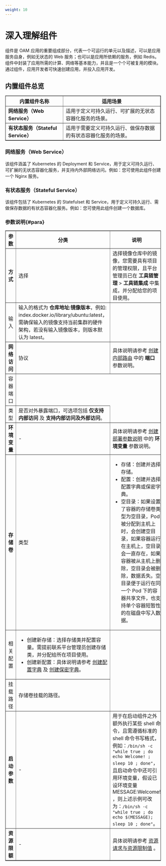 ```yaml
---
weight: 10
---
```


# 深入理解组件

组件是 OAM 应用的重要组成部分，代表一个可运行的单元以及描述，可以是应用服务自身，例如无状态的 Web 服务；也可以是应用所依赖的服务，例如 Redis。组件中封装了应用所需的计算、网络等基本能力，并且是一个个可被复用的模块。通过组件，应用开发者可快速创建应用，并投入应用开发。

## 内置组件总览

<table border={1} cellSpacing={0}>
<thead>
  <tr>
    <th>内置组件名称</th>
    <th>适用场景</th>
  </tr>
</thead>
<tbody>
  <tr>
    <td><b>网络服务（Web Service）</b></td>
    <td>适用于定义可持久运行、可扩展的无状态容器化服务的场景。</td>
  </tr>
  <tr>
    <td><b>有状态服务（Stateful Service）</b></td>
    <td>适用于需要定义可持久运行、做保存数据的有状态容器化服务的场景。</td>
  </tr>
</tbody>
</table>



### 网络服务（Web Service）

该组件涵盖了 Kubernetes 的 Deployment 和 Service，用于定义可持久运行、可扩展的无状态容器化服务，并支持内外部网络访问。例如：您可使用此组件创建一个 Nginx 服务。


### 有状态服务（Stateful Service）

该组件包括了 Kubernetes 的 Statefulset 和 Service，用于定义可持久运行、需做保存数据的有状态容器化服务。例如：您可使用此组件创建一个数据库。



### 参数说明\{#para}

<table border={1} cellSpacing={0}>
<thead>
  <tr>
    <th>参数</th>
    <th>分类</th>
    <th>说明</th>
  </tr>
</thead>
<tbody>
  <tr>
    <td rowSpan={2}><b>方式</b></td>
    <td>选择</td>
    <td>选择镜像仓库中的镜像，您需要具有项目的管理权限，且平台管理员已在 <b>工具链管理</b> > <b>工具链集成</b> 中集成，并分配给您的项目使用。</td>
  </tr>
  <tr>
    <td>输入</td>
    <td>输入的格式为 <b>仓库地址:镜像版本</b>，例如: index.docker.io/library/ubuntu:latest，需确保输入的镜像支持当前集群的硬件架构，若没有输入镜像版本，则版本默认为 latest。</td>
  </tr>
  <tr>
    <td rowSpan={3}><b>网络访问</b></td>
    <td>协议</td>
    <td rowSpan={2}>具体说明请参考 <a href="/zh/cp-u-network/1service/1servicecreate/#0">创建内部路由</a> 中的 <b>端口</b> 参数说明。</td>
  </tr>
  <tr>
    <td>容器端口</td>
  </tr>
  <tr>
    <td>类型</td>
    <td>是否对外暴露端口，可选项包括 <b>仅支持内部访问</b> 及 <b>支持内部访问及外部访问</b>。</td>
  </tr>
  <tr>
    <td><b>环境变量</b></td>
    <td>-</td>
    <td>具体说明请参考 <a href="/zh/cp-u-network/1service/1servicecreate/#0">创建部署参数说明</a> 中的 <b>环境变量</b> 参数说明。</td>
  </tr>
  <tr>
    <td rowSpan={3}><b>存储卷</b></td>
    <td>类型</td>
    <td><ul><li>存储：创建并选择存储。</li><li>配置：创建并选择配置字典或保密字典。</li><li>空目录：如果设置了容器的存储卷类型为空目录，Pod 被分配到主机上时，会创建空目录，如果容器运行在主机上，空目录会一直存在，如果容器被从主机上删除，空目录会被删除，数据丢失。空目录便于运行在同一个 Pod 下的容器共享文件，也支持单个容器短暂性的在磁盘中写入数据。</li></ul></td>
  </tr>
  <tr>
    <td>相关配置</td>
    <td><ul><li>创建新存储：选择存储类并配置容量。需提前联系平台管理员创建存储类，并分配给所在项目使用。</li><li>创建新配置：具体说明请参考 <a href="/zh/cp-u-config/1configmap/1configmapscreate/">创建配置字典</a> 及 <a href="/zh/cp-u-config/2secret/overview/">创建保密字典</a>。</li></ul></td>
  </tr>
  <tr>
    <td>挂载路径</td>
    <td>存储卷挂载的路径。</td>
  </tr>
  <tr>
    <td><b>启动参数</b></td>
    <td>-</td>
    <td>用于在启动组件之外额外执行某些 shell 命令，且需遵循标准的 shell 命令书写格式，例如：<code>/bin/sh -c "while true ; do echo Welcome! ; sleep 10 ; done"</code>，且启动命令中还可引用环境变量，假设已设环境变量 MESSAGE:Welcome! ，则上述示例可改为：<code>/bin/sh -c "while true ; do echo $(MESSAGE); sleep 10 ; done"</code>。</td>
  </tr>
  <tr>
    <td><b>资源限额</b></td>
    <td>-</td>
    <td>具体说明请参考 <a href="/zh/cp-u-workload/1deployment/2deploymentcreate/#5">资源请求与资源限制值</a> 。</td>
  </tr>
</tbody>
</table>


